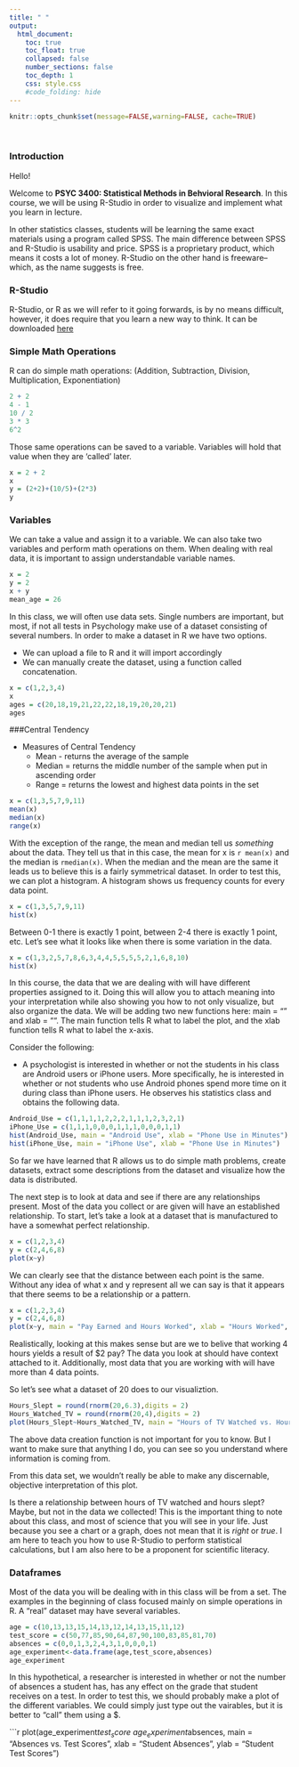 ```yaml
---
title: " "
output:
  html_document:
    toc: true
    toc_float: true
    collapsed: false
    number_sections: false
    toc_depth: 1
    css: style.css
    #code_folding: hide
---
```


```r
knitr::opts_chunk$set(message=FALSE,warning=FALSE, cache=TRUE)
```
<br>


### Introduction
Hello!

Welcome to **PSYC 3400: Statistical Methods in Behvioral Research**. In this course, we will be using R-Studio in order to visualize and implement what you learn in lecture. 

In other statistics classes, students will be learning the same exact materials using a program called SPSS. The main difference between SPSS and R-Studio is usability and price. SPSS is a proprietary product, which means it costs a lot of money. R-Studio on the other hand is freeware--which, as the name suggests is free.  

### R-Studio

R-Studio, or R as we will refer to it going forwards, is by no means difficult, however, it does require that you learn a new way to think. It can be downloaded [here](https://www.rstudio.com/products/rstudio/download)

### Simple Math Operations

R can do simple math operations: (Addition, Subtraction, Division, Multiplication, Exponentiation)

```r
2 + 2
4 - 1
10 / 2
3 * 3
6^2
```

Those same operations can be saved to a variable. Variables will hold that value when they are 'called' later. 

```r
x = 2 + 2
x
y = (2+2)+(10/5)+(2*3)
y
```

### Variables

We can take a value and assign it to a variable. We can also take two variables and perform math operations on them. When dealing with real data, it is important to assign understandable variable names.  

```r
x = 2
y = 2
x + y
mean_age = 26
```
In this class, we will often use data sets. Single numbers are important, but most, if not all tests in Psychology make use of a dataset consisting of several numbers. In order to make a dataset in R we have two options. 

- We can upload a file to R and it will import accordingly
- We can manually create the dataset, using a function called concatenation.

```r
x = c(1,2,3,4)
x
ages = c(20,18,19,21,22,22,18,19,20,20,21)
ages
```

###Central Tendency 

- Measures of Central Tendency 
    - Mean - returns the average of the sample 
    - Median = returns the middle number of the sample when put in ascending order
    - Range = returns the lowest and highest data points in the set
  
```r
x = c(1,3,5,7,9,11)
mean(x)
median(x)
range(x)
```
With the exception of the range, the mean and median tell us *something* about the data. They tell us that in this case, the mean for x is `r mean(x)` and the median is `rmedian(x)`. When the median and the mean are the same it leads us to believe this is a fairly symmetrical dataset. In order to test this, we can plot a histogram. A histogram shows us frequency counts for every data point. 

```r
x = c(1,3,5,7,9,11)
hist(x)
```

Between 0-1 there is exactly 1 point, between 2-4 there is exactly 1 point, etc. Let's see what it looks like when there is some variation in the data.

```r
x = c(1,3,2,5,7,8,6,3,4,4,5,5,5,5,2,1,6,8,10)
hist(x)
```

In this course, the data that we are dealing with will have different properties assigned to it. Doing this will allow you to attach meaning into your interpretation while also showing you how to not only visualize, but also organize the data. We will be adding two new functions here: main = "" and xlab = "". The main function tells R what to label the plot, and the xlab function tells R what to label the x-axis. 

Consider the following:

- A psychologist is interested in whether or not the students in his class are Android users or iPhone users. More specifically, he is interested in whether or not students who use Android phones spend more time on it during class than iPhone users. He observes his statistics class and obtains the following data.

```r
Android_Use = c(1,1,1,1,2,2,2,1,1,1,2,3,2,1)
iPhone_Use = c(1,1,1,0,0,0,1,1,1,0,0,0,1,1)
hist(Android_Use, main = "Android Use", xlab = "Phone Use in Minutes")
hist(iPhone_Use, main = "iPhone Use", xlab = "Phone Use in Minutes")
```

So far we have learned that R allows us to do simple math problems, create datasets, extract some descriptions from the dataset and visualize how the data is distributed. 

The next step is to look at data and see if there are any relationships present. Most of the data you collect or are given will have an established relationship. To start, let's take a look at a dataset that is manufactured to have a somewhat perfect relationship. 

```r
x = c(1,2,3,4)
y = c(2,4,6,8)
plot(x~y)
```

We can clearly see that the distance between each point is the same. Without any idea of what x and y represent all we can say is that it appears that there seems to be a relationship or a pattern.

```r
x = c(1,2,3,4)
y = c(2,4,6,8)
plot(x~y, main = "Pay Earned and Hours Worked", xlab = "Hours Worked", ylab = "Amount Paid")
```

Realistically, looking at this makes sense but are we to belive that working 4 hours yields a result of $2 pay? The data you look at should have context attached to it. Additionally, most data that you are working with will have more than 4 data points. 

So let's see what a dataset of 20 does to our visualiztion. 

```r
Hours_Slept = round(rnorm(20,6.3),digits = 2)
Hours_Watched_TV = round(rnorm(20,4),digits = 2)
plot(Hours_Slept~Hours_Watched_TV, main = "Hours of TV Watched vs. Hours Slept", xlab = "Hours Slept", ylab ="Hours of TV Watched")
```

The above data creation function is not important for you to know. But I want to make sure that anything I do, you can see so you understand where information is coming from. 

From this data set, we wouldn't really be able to make any discernable, objective interpretation of this plot. 

Is there a relationship between hours of TV watched and hours slept? Maybe, but not in the data we collected! This is the important thing to note about this class, and most of science that you will see in your life. Just because you see a chart or a graph, does not mean that it is *right* or *true*. I am here to teach you how to use R-Studio to perform statistical calculations, but I am also here to be a proponent for scientific literacy. 

### Dataframes

Most of the data you will be dealing with in this class will be from a set. The examples in the beginning of class focused mainly on simple operations in R. A "real" dataset may have several variables.

```r
age = c(10,13,13,15,14,13,12,14,13,15,11,12)
test_score = c(50,77,85,90,64,87,90,100,83,85,81,70)
absences = c(0,0,1,3,2,4,3,1,0,0,0,1)
age_experiment<-data.frame(age,test_score,absences)
age_experiment
```

In this hypothetical, a researcher is interested in whether or not the number of absences a student has, has any effect on the grade that student receives on a test. In order to test this, we should probably make a plot of the different variables. We could simply just type out the vairables, but it is better to "call" them using a $. 

```r
plot(age_experiment$test_score~age_experiment$absences, main = "Absences vs. Test Scores", xlab = "Student Absences", ylab = "Student Test Scores")
